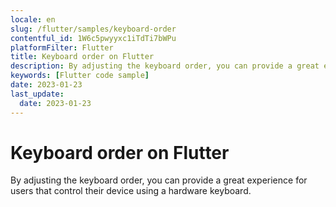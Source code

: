 ```yaml
---
locale: en
slug: /flutter/samples/keyboard-order
contentful_id: 1W6c5pwyyxc1iTdTi7bWPu
platformFilter: Flutter
title: Keyboard order on Flutter
description: By adjusting the keyboard order, you can provide a great experience for users that control their device using a hardware keyboard.
keywords: [Flutter code sample]
date: 2023-01-23
last_update:
  date: 2023-01-23
---
```


# Keyboard order on Flutter

By adjusting the keyboard order, you can provide a great experience for users that control their device using a hardware keyboard.

<CodeSample id="keyboard-order" locale="en" platform="flutter"/>
